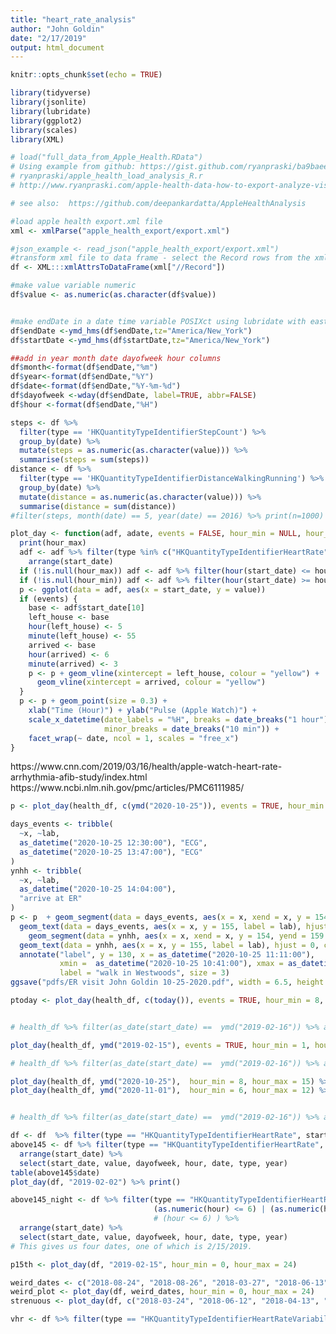 ```yaml
---
title: "heart_rate_analysis"
author: "John Goldin"
date: "2/17/2019"
output: html_document
---
```


```r
knitr::opts_chunk$set(echo = TRUE)
```


```r
library(tidyverse)
library(jsonlite)
library(lubridate)
library(ggplot2)
library(scales)
library(XML)
```

```r
# load("full_data_from_Apple_Health.RData")
# Using example from github: https://gist.github.com/ryanpraski/ba9baee2583cfb1af88ca4ec62311a3d
# ryanpraski/apple_health_load_analysis_R.r
# http://www.ryanpraski.com/apple-health-data-how-to-export-analyze-visualize-guide/

# see also:  https://github.com/deepankardatta/AppleHealthAnalysis

#load apple health export.xml file
xml <- xmlParse("apple_health_export/export.xml")

#json_example <- read_json("apple_health_export/export.xml")
#transform xml file to data frame - select the Record rows from the xml file
df <- XML:::xmlAttrsToDataFrame(xml["//Record"])

#make value variable numeric
df$value <- as.numeric(as.character(df$value))


#make endDate in a date time variable POSIXct using lubridate with eastern time zone
df$endDate <-ymd_hms(df$endDate,tz="America/New_York")
df$startDate <-ymd_hms(df$startDate,tz="America/New_York")

##add in year month date dayofweek hour columns
df$month<-format(df$endDate,"%m")
df$year<-format(df$endDate,"%Y")
df$date<-format(df$endDate,"%Y-%m-%d")
df$dayofweek <-wday(df$endDate, label=TRUE, abbr=FALSE)
df$hour <-format(df$endDate,"%H")

steps <- df %>%
  filter(type == 'HKQuantityTypeIdentifierStepCount') %>%
  group_by(date) %>% 
  mutate(steps = as.numeric(as.character(value))) %>%
  summarise(steps = sum(steps))
distance <- df %>%
  filter(type == 'HKQuantityTypeIdentifierDistanceWalkingRunning') %>%
  group_by(date) %>% 
  mutate(distance = as.numeric(as.character(value))) %>%
  summarise(distance = sum(distance))
#filter(steps, month(date) == 5, year(date) == 2016) %>% print(n=1000)

```
```r
plot_day <- function(adf, adate, events = FALSE, hour_min = NULL, hour_max = NULL) {
  print(hour_max)
  adf <- adf %>% filter(type %in% c("HKQuantityTypeIdentifierHeartRate", "HeartRate"), date %in% adate) %>%
    arrange(start_date)
  if (!is.null(hour_max)) adf <- adf %>% filter(hour(start_date) <= hour_max)
  if (!is.null(hour_min)) adf <- adf %>% filter(hour(start_date) >= hour_min)
  p <- ggplot(data = adf, aes(x = start_date, y = value))
  if (events) {
    base <- adf$start_date[10]
    left_house <- base
    hour(left_house) <- 5
    minute(left_house) <- 55
    arrived <- base
    hour(arrived) <- 6
    minute(arrived) <- 3
    p <- p + geom_vline(xintercept = left_house, colour = "yellow") +
      geom_vline(xintercept = arrived, colour = "yellow")
  }
  p <- p + geom_point(size = 0.3) +
    xlab("Time (Hour)") + ylab("Pulse (Apple Watch)") +
    scale_x_datetime(date_labels = "%H", breaks = date_breaks("1 hour"),
                     minor_breaks = date_breaks("10 min")) + 
    facet_wrap(~ date, ncol = 1, scales = "free_x")
}
```


https://www.cnn.com/2019/03/16/health/apple-watch-heart-rate-arrhythmia-afib-study/index.html
https://www.ncbi.nlm.nih.gov/pmc/articles/PMC6111985/

```r
p <- plot_day(health_df, c(ymd("2020-10-25")), events = TRUE, hour_min = 8, hour_max = 15)

days_events <- tribble(
  ~x, ~lab, 
  as_datetime("2020-10-25 12:30:00"), "ECG",
  as_datetime("2020-10-25 13:47:00"), "ECG"
)
ynhh <- tribble(
  ~x, ~lab,
  as_datetime("2020-10-25 14:04:00"),
  "arrive at ER"
)
p <- p  + geom_segment(data = days_events, aes(x = x, xend = x, y = 154, yend = 159.3), colour = "orange", arrow = arrow(angle = 20, ends = "first", length = unit(0.03, "npc"))) + 
  geom_text(data = days_events, aes(x = x, y = 155, label = lab), hjust = 0.5, color = "orange", nudge_y = 5, size = 2) +
    geom_segment(data = ynhh, aes(x = x, xend = x, y = 154, yend = 159.3), colour = "blue", arrow = arrow(angle = 20, ends = "first", length = unit(0.03, "npc"))) +
  geom_text(data = ynhh, aes(x = x, y = 155, label = lab), hjust = 0, color = "blue", nudge_y = 5, size = 3) +
  annotate("label", y = 130, x = as_datetime("2020-10-25 11:11:00"),
           xmin =  as_datetime("2020-10-25 10:41:00"), xmax = as_datetime("2020-10-25 11:50:00"),
           label = "walk in Westwoods", size = 3)
ggsave("pdfs/ER visit John Goldin 10-25-2020.pdf", width = 6.5, height = 4.5 )

ptoday <- plot_day(health_df, c(today()), events = TRUE, hour_min = 8, hour_max = 15)


# health_df %>% filter(as_date(start_date) ==  ymd("2019-02-16")) %>% arrange(start_date) %>% View()
```



```r
plot_day(health_df, ymd("2019-02-15"), events = TRUE, hour_min = 1, hour_max = 2) %>% print()

# health_df %>% filter(as_date(start_date) ==  ymd("2019-02-16")) %>% arrange(start_date) %>% View()
```


```r
plot_day(health_df, ymd("2020-10-25"),  hour_min = 8, hour_max = 15) %>% print()
plot_day(health_df, ymd("2020-11-01"),  hour_min = 6, hour_max = 12) %>% print()


# health_df %>% filter(as_date(start_date) ==  ymd("2019-02-16")) %>% arrange(start_date) %>% View()
```



```r
df <- df  %>% filter(type == "HKQuantityTypeIdentifierHeartRate", start_date >= ymd("2017-10-01")) 
above145 <- df %>% filter(type == "HKQuantityTypeIdentifierHeartRate", value >= 145 ) %>%
  arrange(start_date) %>%
  select(start_date, value, dayofweek, hour, date, type, year)
table(above145$date)
plot_day(df, "2019-02-02") %>% print()

above145_night <- df %>% filter(type == "HKQuantityTypeIdentifierHeartRate", value >= 145,
                                (as.numeric(hour) <= 6) | (as.numeric(hour) >= 23)) %>%
                                # (hour <= 6) ) %>%
  arrange(start_date) %>%
  select(start_date, value, dayofweek, hour, date, type, year)
# This gives us four dates, one of which is 2/15/2019.
```


```r
p15th <- plot_day(df, "2019-02-15", hour_min = 0, hour_max = 24)

weird_dates <- c("2018-08-24", "2018-08-26", "2018-03-27", "2018-06-13")
weird_plot <- plot_day(df, weird_dates, hour_min = 0, hour_max = 24)
strenuous <- plot_day(df, c("2018-03-24", "2018-06-12", "2018-04-13", "2018-04-08"), hour_min = 0, hour_max = 24)
```


```r
vhr <- df %>% filter(type == "HKQuantityTypeIdentifierHeartRateVariabilitySDNN")
```

